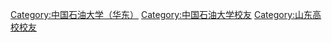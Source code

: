 [[Category:中国石油大学（华东）|Category:中国石油大学（华东）]]
[[Category:中国石油大学校友|Category:中国石油大学校友]]
[[Category:山东高校校友|Category:山东高校校友]]